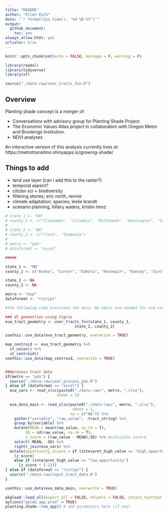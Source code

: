 ```yaml
---
title: "README"
author: "Ellen Esch"
date: "`r format(Sys.time(), '%d %B %Y')`"
output:
  github_document:
    toc: yes
always_allow_html: yes
urlcolor: blue
---
```


```r
knitr::opts_chunk$set(echo = FALSE, message = F, warning = F)

library(readxl)
library(tidyverse)
library(sf)

source("./data-raw/user_tracts_fxn.R")
```

## Overview

Planting shade concept is a merger of:

- Conversations with advisory group for Planting Shade Project
- The Economic Values Atlas project in collaboration with Oregon Metro and Brookings Institution. 
- NDVI analyses

An interactive version of this analysis currently lives at:  https://metrotransitmn.shinyapps.io/growing-shade/

## Things to add

- land use layer (can i add this to the raster?)
- temporal aspect?
- citizen sci + biodiversity
- filtering stories; eric north, rennie
- climate adaptation, species; leslie brandt
- scenario planning, hillary waters, kristin mroz

<!-- ## MetCouncil's contributions -->

<!-- We have tried to make an RShiny application that is highly portable, well documented, and requires minimal coding in order to lower the bar for other regions who might like to implement this type of analysis.  -->

<!-- At the most basic level, users may upload an Excel document containing 2 sheets. Users can also leverage R scripts to aggregate disparate data sources.  -->

<!-- To understand what you will be creating, please view [this example for the Twin Cities region](https://metrotransitmn.shinyapps.io/eva_app_v1/) or [this example for the Portland region](https://metrotransitmn.shinyapps.io/eva_app_pdx/). -->

<!-- ### Set user parameters -->

<!-- First, set the following parameters which indicate the state/s and county/ies from which tract data comes from. Right now, this code is set to handle up to 2 states although this can easily be expanded if there is a need. Also set the metro name, and the format of the data inputs. This should be the only section of code that needs editing.  -->

```r
# state_1 <- "OR"
# county_1 <- c("Clackamas", "Columbia", "Multnomah", "Washington", "Yamhill")
# 
# state_2 <- "WA"
# county_2 <- c("Clark", "Skamania")
# 
# metro <- "pdx"
# dataformat <- "excel"

#####

state_1 <- "MN"
county_1 <- c("Anoka", "Carver", "Dakota", "Hennepin", "Ramsey", "Scott", "Washington")

state_2 <- NA
county_2 <- NA

metro <- "msp"
dataformat <- "rscript"
```


```r
#the following code processes the data. No edits are needed for end users.

### dl geometries using tigris
eva_tract_geometry <- user_tracts_fxn(state_1, county_1,
                               state_2, county_2)  

usethis::use_data(eva_tract_geometry, overwrite = TRUE)

map_centroid <- eva_tract_geometry %>%
  st_union() %>%
  st_centroid()
usethis::use_data(map_centroid, overwrite = TRUE)


###process tract data
if(metro == "pdx") {
  source("./data-raw/user_process_pdx.R")
} else if (dataformat == "excel") {
  eva_vars <- read_xlsx(paste0("./data-raw/", metro, ".xlsx"),
                       sheet = 1)
  
  eva_data_main <- read_xlsx(paste0("./data-raw/", metro, ".xlsx"),
                              sheet = 1,
                             na = c("NA")) %>% 
    gather("variable", "raw_value", -tract_string) %>%
    group_by(variable) %>%
    mutate(MEAN = mean(raw_value, na.rm = T),
         SD = sd(raw_value, na.rm = T),
         z_score = (raw_value - MEAN)/SD) %>% #calculate zscore
    select(-MEAN, -SD) %>%
    rightt_join(eva_vars) %>%
  mutate(opportunity_zscore = if (interpret_high_value == "high_opportunity") #reorder zscore if needed
    (z_score)
    else if (interpret_high_value == "low_opportunity")
      (z_score * (-1))) 
} else if (dataformat == "rscript") {
  source("./data-raw/input_tract_data.R")
}

usethis::use_data(eva_data_main, overwrite = TRUE)

```


<!-- ### Edit and add any region-specific langauge -->

<!-- There will likely be region-specific information that should be displayed alongside the data within the interactive application. A general shell is created here. But users should edit the `./R/mod_home.R` script for any introductory information which should be displayed. And the `./R/app_ui/R` script can be edited as well. -->

<!-- Text and pictures may also be updated, and the interface can be styled with css. I'm not sure of the best way to make that portable. My inclination is to create a "Brookings" style for the generic app.  -->

<!-- ### Launch the app -->

<!-- The following code will launch your region's app (!!). Please run all the code chunks (two) prior to this section in order to see proper performance. To deploy it on an R server, you can click the blue button on the top right hand side of the app that will launch locally. -->

```r
pkgload::load_all(export_all = FALSE, helpers = FALSE, attach_testthat = FALSE)
options("golem.app.prod" = TRUE)
planting.shade::run_app() # add parameters here (if any)
```

<!-- ## Future plans -->

<!-- What *are* our future plans?!?!  -->

<!-- - How can we update the app (particularly the data inputs) to suit our region? -->
<!-- - Are there national sources of supplemental data which might be nice to include (transit for instance?). If not, is this a thing that some code would still be helpful? -->
<!-- - Is z-score the best variable here? What are the other tabs in the Portland data? -->
